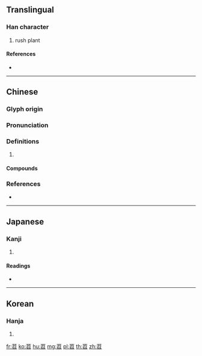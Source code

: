 {{character info/new}}
==Translingual==

===Han character===
{{Han char|rn=140|rad=艸|as=05|sn=11|four=44602|canj=TSHR|ids=⿱艹召}}

# rush plant

====References====
* {{Han ref|kx=1022.260|dkj=30779|dj=1481.170|hdz=53198.040|uh=82D5|ud=33493|bh=D071|bd=53361}}

----

==Chinese==
{{zh-forms}}

===Glyph origin===
{{Han etym}}

===Pronunciation===
{{zh-pron
|m=tiáo
|c=tiu4,siu4
|mc=y
|oc=y
|cat=
}}
{{zh-attn-split}}

===Definitions===
{{zh-hanzi}}

# {{rfdef|zh}}

====Compounds====
{{zh-der|苕溪|苕子|苕華玉|苕之華|陵苕|葦苕繫巢|苕果|苕帚|苕苕|翡翠蘭苕}}

===References===
* {{R:yue:mfccd}}

----

==Japanese==

===Kanji===
{{ja-kanji|grade=|rs=艸05}}

# {{defn|lang=ja|sort=艸05}}

====Readings====
* {{ja-readings|on=[[ちょう]] (chō), [[じょう]] (jō), [[しょう]] (shō)|kun=[[えんどう]] (endou)|nanori=}}

----

==Korean==

===Hanja===
{{ko-hanja|hangeul=초|eumhun=|rv=cho|mr=ch'o|y=cho}}

# {{defn|lang=ko|sort=艸05}}

[[fr:苕]]
[[ko:苕]]
[[hu:苕]]
[[mg:苕]]
[[pl:苕]]
[[th:苕]]
[[zh:苕]]
